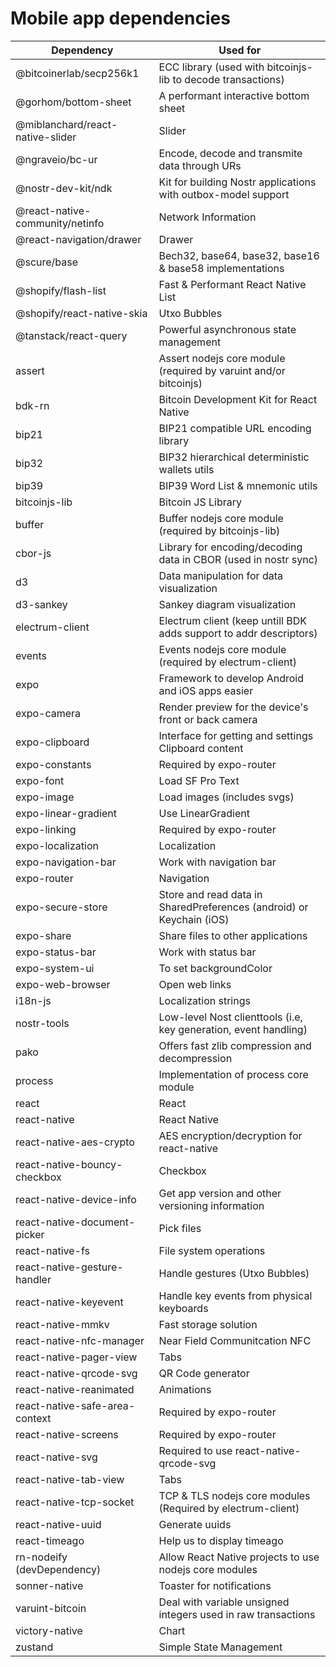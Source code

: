 # Mobile app dependencies

| Dependency                       | Used for                                                             |
| -------------------------------- | -------------------------------------------------------------------- |
| @bitcoinerlab/secp256k1          | ECC library (used with bitcoinjs-lib to decode transactions)         |
| @gorhom/bottom-sheet             | A performant interactive bottom sheet                                |
| @miblanchard/react-native-slider | Slider                                                               |
| @ngraveio/bc-ur                  | Encode, decode and transmite data through URs                        |
| @nostr-dev-kit/ndk               | Kit for building Nostr applications with outbox-model support        |
| @react-native-community/netinfo  | Network Information                                                  |
| @react-navigation/drawer         | Drawer                                                               |
| @scure/base                      | Bech32, base64, base32, base16 & base58 implementations              |
| @shopify/flash-list              | Fast & Performant React Native List                                  |
| @shopify/react-native-skia       | Utxo Bubbles                                                         |
| @tanstack/react-query            | Powerful asynchronous state management                               |
| assert                           | Assert nodejs core module (required by varuint and/or bitcoinjs)     |
| bdk-rn                           | Bitcoin Development Kit for React Native                             |
| bip21                            | BIP21 compatible URL encoding library                                |
| bip32                            | BIP32 hierarchical deterministic wallets utils                       |
| bip39                            | BIP39 Word List & mnemonic utils                                     |
| bitcoinjs-lib                    | Bitcoin JS Library                                                   |
| buffer                           | Buffer nodejs core module (required by bitcoinjs-lib)                |
| cbor-js                          | Library for encoding/decoding data in CBOR (used in nostr sync)      |
| d3                               | Data manipulation for data visualization                             |
| d3-sankey                        | Sankey diagram visualization                                         |
| electrum-client                  | Electrum client (keep untill BDK adds support to addr descriptors)   |
| events                           | Events nodejs core module (required by electrum-client)              |
| expo                             | Framework to develop Android and iOS apps easier                     |
| expo-camera                      | Render preview for the device's front or back camera                 |
| expo-clipboard                   | Interface for getting and settings Clipboard content                 |
| expo-constants                   | Required by expo-router                                              |
| expo-font                        | Load SF Pro Text                                                     |
| expo-image                       | Load images (includes svgs)                                          |
| expo-linear-gradient             | Use LinearGradient                                                   |
| expo-linking                     | Required by expo-router                                              |
| expo-localization                | Localization                                                         |
| expo-navigation-bar              | Work with navigation bar                                             |
| expo-router                      | Navigation                                                           |
| expo-secure-store                | Store and read data in SharedPreferences (android) or Keychain (iOS) |
| expo-share                       | Share files to other applications                                    |
| expo-status-bar                  | Work with status bar                                                 |
| expo-system-ui                   | To set backgroundColor                                               |
| expo-web-browser                 | Open web links                                                       |
| i18n-js                          | Localization strings                                                 |
| nostr-tools                      | Low-level Nost clienttools (i.e, key generation, event handling)     |
| pako                             | Offers fast zlib compression and decompression                       |
| process                          | Implementation of process core module                                |
| react                            | React                                                                |
| react-native                     | React Native                                                         |
| react-native-aes-crypto          | AES encryption/decryption for react-native                           |
| react-native-bouncy-checkbox     | Checkbox                                                             |
| react-native-device-info         | Get app version and other versioning information                     |
| react-native-document-picker     | Pick files                                                           |
| react-native-fs                  | File system operations                                               |
| react-native-gesture-handler     | Handle gestures (Utxo Bubbles)                                       |
| react-native-keyevent            | Handle key events from physical keyboards                            |
| react-native-mmkv                | Fast storage solution                                                |
| react-native-nfc-manager         | Near Field Communitcation NFC                                        |
| react-native-pager-view          | Tabs                                                                 |
| react-native-qrcode-svg          | QR Code generator                                                    |
| react-native-reanimated          | Animations                                                           |
| react-native-safe-area-context   | Required by expo-router                                              |
| react-native-screens             | Required by expo-router                                              |
| react-native-svg                 | Required to use react-native-qrcode-svg                              |
| react-native-tab-view            | Tabs                                                                 |
| react-native-tcp-socket          | TCP & TLS nodejs core modules (Required by electrum-client)          |
| react-native-uuid                | Generate uuids                                                       |
| react-timeago                    | Help us to display timeago                                           |
| rn-nodeify (devDependency)       | Allow React Native projects to use nodejs core modules               |
| sonner-native                    | Toaster for notifications                                            |
| varuint-bitcoin                  | Deal with variable unsigned integers used in raw transactions        |
| victory-native                   | Chart                                                                |
| zustand                          | Simple State Management                                              |
